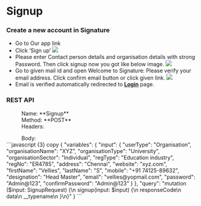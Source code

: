 # Signup

### Create a new account in Signature

- Go to Our app link
- Click ‘Sign up’
  <img src="../../admin/login.png" />
- Please enter Contact person details and organisation details with strong Password. Then click signup now you got like below image.
  <img src="../../admin/signup-verify-email-success.png" />
- Go to given mail id and open Welcome to Signature: Please verify your email address. Click confirm email button or click given link.
  <img src="../../admin/confirm-email-button.png" />
- Email is verified automatically  redirected to <a href="login">**Login**</a> page.

### REST API

<dl>
  <dd>Name: **Signup**</dd>
  <dd>Method: **POST**</dd>
  <dd>Headers: </dd>
</dl>
<dl>
  <dd>Body:</dd>
  ```javascript {3} copy
{
  "variables": {
    "input": {
      "userType": "Organisation",
      "organisationName": "XYZ",
      "organisationType": "University",
      "organisationSector": "Individual",
      "regType": "Education industry",
      "regNo": "ER4785",
      "address": "Chennai",
      "website": "xyz.com",
      "firstName": "Vellies",
      "lastName": "S",
      "mobile": "+91 74125-89632",
      "designation": "Head Master",
      "email": "vellies@yopmail.com",
      "password": "Admin@123",
      "confirmPassword": "Admin@123"
    }
  },
  "query": "mutation ($input: SignupRequest) {\n  signup(input: $input) {\n    responseCode\n    data\n    __typename\n  }\n}"
}
```
</dl>